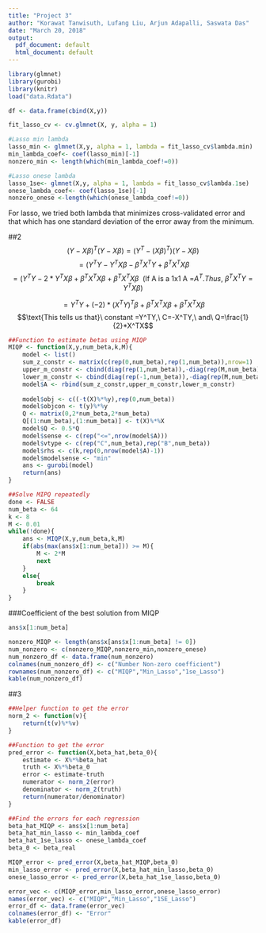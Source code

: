 ```yaml
---
title: "Project 3"
author: "Korawat Tanwisuth, Lufang Liu, Arjun Adapalli, Saswata Das"
date: "March 20, 2018"
output:
  pdf_document: default
  html_document: default
---
```


```r
library(glmnet)
library(gurobi)
library(knitr)
load("data.Rdata")
```


```r
df <- data.frame(cbind(X,y))

fit_lasso_cv <- cv.glmnet(X, y, alpha = 1)

#Lasso min lambda
lasso_min <- glmnet(X,y, alpha = 1, lambda = fit_lasso_cv$lambda.min)
min_lambda_coef<- coef(lasso_min)[-1]
nonzero_min <- length(which(min_lambda_coef!=0))

#Lasso onese lambda
lasso_1se<- glmnet(X,y, alpha = 1, lambda = fit_lasso_cv$lambda.1se)
onese_lambda_coef<- coef(lasso_1se)[-1]
nonzero_onese <-length(which(onese_lambda_coef!=0))
```

For lasso, we tried both lambda that minimizes cross-validated error and that which has one standard deviation of the error away from the minimum.

##2
$$(Y-X\beta)^T(Y-X\beta) =  (Y^T-(X\beta)^T)(Y-X\beta)$$
$$ = (Y^TY - Y^TX\beta-\beta^TX^TY+\beta^TX^TX\beta$$
$$ = (Y^TY - 2*Y^TX\beta+\beta^TX^TX\beta+\beta^TX^TX\beta\ \ \text{(If A is a 1x1 A =}A^T.Thus,\ \beta^TX^TY=Y^TX\beta)$$ 

$$= Y^TY +(-2)*(X^TY)^T\beta+\beta^TX^TX\beta+\beta^TX^TX\beta$$
$$\text{This tells us that}\ constant =Y^TY,\ C=-X^TY,\ and\ Q=\frac{1}{2}*X^TX$$

```r
##Function to estimate betas using MIQP
MIQP <- function(X,y,num_beta,k,M){
    model <- list()
    sum_z_constr <- matrix(c(rep(0,num_beta),rep(1,num_beta)),nrow=1)
    upper_m_constr <- cbind(diag(rep(1,num_beta)),-diag(rep(M,num_beta)))
    lower_m_constr <- cbind(diag(rep(-1,num_beta)),-diag(rep(M,num_beta)))
    model$A <- rbind(sum_z_constr,upper_m_constr,lower_m_constr)
    
    model$obj <- c((-t(X)%*%y),rep(0,num_beta))
    model$objcon <- t(y)%*%y
    Q <- matrix(0,2*num_beta,2*num_beta)
    Q[(1:num_beta),(1:num_beta)] <- t(X)%*%X
    model$Q <- 0.5*Q
    model$sense <- c(rep("<=",nrow(model$A)))
    model$vtype <- c(rep("C",num_beta),rep("B",num_beta))
    model$rhs <- c(k,rep(0,nrow(model$A)-1))
    model$modelsense <- "min"
    ans <- gurobi(model)
    return(ans)
}
```


```r
##Solve MIPQ repeatedly
done <- FALSE
num_beta <- 64
k <- 8
M <- 0.01
while(!done){
    ans <- MIQP(X,y,num_beta,k,M)
    if(abs(max(ans$x[1:num_beta])) >= M){
        M <- 2*M
        next
    }
    else{
        break
    }
}
```


###Coefficient of the best solution from MIQP

```r
ans$x[1:num_beta]
```

```r
nonzero_MIQP <- length(ans$x[ans$x[1:num_beta] != 0])
num_nonzero <- c(nonzero_MIQP,nonzero_min,nonzero_onese)
num_nonzero_df <- data.frame(num_nonzero)
colnames(num_nonzero_df) <- c("Number Non-zero coefficient")
rownames(num_nonzero_df) <- c("MIQP","Min_Lasso","1se_Lasso")
kable(num_nonzero_df)
```


##3
```r
##Helper function to get the error
norm_2 <- function(v){
    return(t(v)%*%v)
}

##Function to get the error
pred_error <- function(X,beta_hat,beta_0){
    estimate <- X%*%beta_hat
    truth <- X%*%beta_0
    error <- estimate-truth
    numerator <- norm_2(error)
    denominator <- norm_2(truth)
    return(numerator/denominator)
}
```

```r
##Find the errors for each regression
beta_hat_MIQP <- ans$x[1:num_beta]
beta_hat_min_lasso <- min_lambda_coef
beta_hat_1se_lasso <- onese_lambda_coef
beta_0 <- beta_real

MIQP_error <- pred_error(X,beta_hat_MIQP,beta_0)
min_lasso_error <- pred_error(X,beta_hat_min_lasso,beta_0)
onese_lasso_error <- pred_error(X,beta_hat_1se_lasso,beta_0)

error_vec <- c(MIQP_error,min_lasso_error,onese_lasso_error)
names(error_vec) <- c("MIQP","Min_Lasso","1SE_Lasso")
error_df <- data.frame(error_vec)
colnames(error_df) <- "Error"
kable(error_df)
```


